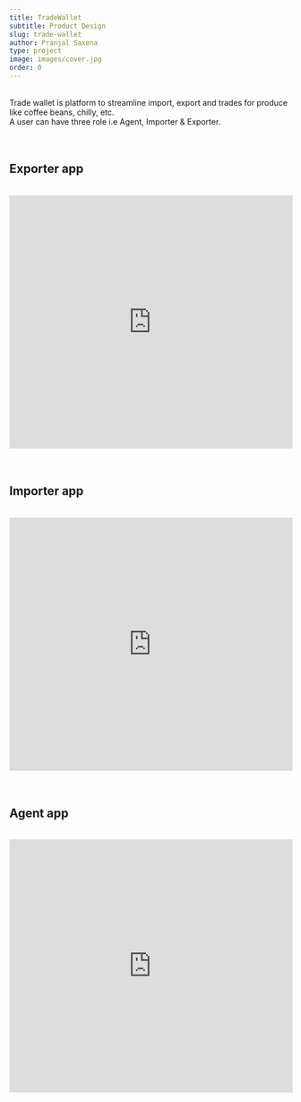 ```yaml
---
title: TradeWallet
subtitle: Product Design
slug: trade-wallet
author: Pranjal Saxena
type: project
image: images/cover.jpg
order: 0
---
```


<br />
Trade wallet is platform to streamline import, export and trades for produce like coffee beans, chilly, etc.
<br /> A user can have three role i.e Agent, Importer & Exporter.
<br />
<br />
<br />

## Exporter app

<br />
<iframe
  style="border: 1px solid rgba(0, 0, 0, 0.1);"
  width="100%"
  height="450"
  src="https://www.figma.com/embed?embed_host=share&url=https%3A%2F%2Fwww.figma.com%2Fproto%2F3TbeKEVXfMrSWwaQdrDJ4I%2Ftw%3Fpage-id%3D0%253A1%26node-id%3D0%253A2%26viewport%3D501%252C48%252C0.49%26scaling%3Dscale-down%26starting-point-node-id%3D0%253A2"
  allowfullscreen
></iframe>
<br />
<br />
<br />

## Importer app

<br />
<iframe
  style="border: 1px solid rgba(0, 0, 0, 0.1);"
  width="100%"
  height="450"
  src="https://www.figma.com/embed?embed_host=share&url=https%3A%2F%2Fwww.figma.com%2Fproto%2F3TbeKEVXfMrSWwaQdrDJ4I%2Ftw%3Fpage-id%3D425%253A0%26node-id%3D432%253A4%26viewport%3D501%252C48%252C0.49%26scaling%3Dscale-down%26starting-point-node-id%3D432%253A4"
  allowfullscreen
></iframe>
<br />
<br />
<br />

## Agent app

<br />
<iframe
  style="border: 1px solid rgba(0, 0, 0, 0.1);"
  width="100%"
  height="450"
  src="https://www.figma.com/embed?embed_host=share&url=https%3A%2F%2Fwww.figma.com%2Fproto%2F3TbeKEVXfMrSWwaQdrDJ4I%2Ftw%3Fpage-id%3D425%253A1%26node-id%3D432%253A909%26viewport%3D501%252C48%252C0.52%26scaling%3Dscale-down%26starting-point-node-id%3D432%253A909"
  allowfullscreen
></iframe>
